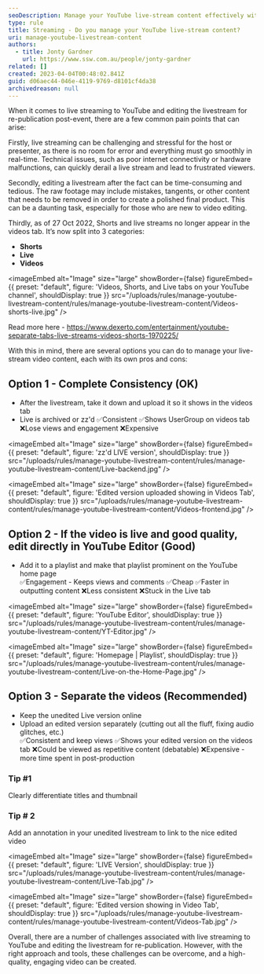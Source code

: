 ```yaml
---
seoDescription: Manage your YouTube live-stream content effectively with our recommended approach, featuring a balance between consistency and engagement.
type: rule
title: Streaming - Do you manage your YouTube live-stream content?
uri: manage-youtube-livestream-content
authors:
  - title: Jonty Gardner
    url: https://www.ssw.com.au/people/jonty-gardner
related: []
created: 2023-04-04T00:48:02.841Z
guid: d06aec44-046e-4119-9769-d8101cf4da38
archivedreason: null
---
```


When it comes to live streaming to YouTube and editing the livestream for re-publication post-event, there are a few common pain points that can arise:

Firstly, live streaming can be challenging and stressful for the host or presenter, as there is no room for error and everything must go smoothly in real-time. Technical issues, such as poor internet connectivity or hardware malfunctions, can quickly derail a live stream and lead to frustrated viewers.

Secondly, editing a livestream after the fact can be time-consuming and tedious. The raw footage may include mistakes, tangents, or other content that needs to be removed in order to create a polished final product. This can be a daunting task, especially for those who are new to video editing.

Thirdly, as of 27 Oct 2022, Shorts and live streams no longer appear in the videos tab. It’s now split into 3 categories:

* **Shorts**
* **Live**
* **Videos**


<imageEmbed
  alt="Image"
  size="large"
  showBorder={false}
  figureEmbed={{
    preset: "default",
    figure: 'Videos, Shorts, and Live tabs on your YouTube channel',
    shouldDisplay: true
  }}
  src="/uploads/rules/manage-youtube-livestream-content/rules/manage-youtube-livestream-content/Videos-shorts-live.jpg"
/>

Read more here - <https://www.dexerto.com/entertainment/youtube-separate-tabs-live-streams-videos-shorts-1970225/>

With this in mind, there are several options you can do to manage your live-stream video content, each with its own pros and cons:

## Option 1 - Complete Consistency (OK)

* After the livestream, take it down and upload it so it shows in the videos tab
* Live is archived or zz'd
  ✅Consistent
  ✅Shows UserGroup on videos tab
  ❌Lose views and engagement
  ❌Expensive


<imageEmbed
  alt="Image"
  size="large"
  showBorder={false}
  figureEmbed={{
    preset: "default",
    figure: 'zz\'d LIVE version',
    shouldDisplay: true
  }}
  src="/uploads/rules/manage-youtube-livestream-content/rules/manage-youtube-livestream-content/Live-backend.jpg"
/>


<imageEmbed
  alt="Image"
  size="large"
  showBorder={false}
  figureEmbed={{
    preset: "default",
    figure: 'Edited version uploaded showing in Videos Tab',
    shouldDisplay: true
  }}
  src="/uploads/rules/manage-youtube-livestream-content/rules/manage-youtube-livestream-content/Videos-frontend.jpg"
/>

## Option 2 - If the video is live and good quality, edit directly in YouTube Editor (Good)

* Add it to a playlist and make that playlist prominent on the YouTube home page\
  ✅Engagement - Keeps views and comments
  ✅Cheap
  ✅Faster in outputting content
  ❌Less consistent
  ❌Stuck in the Live tab


<imageEmbed
  alt="Image"
  size="large"
  showBorder={false}
  figureEmbed={{
    preset: "default",
    figure: 'YouTube Editor',
    shouldDisplay: true
  }}
  src="/uploads/rules/manage-youtube-livestream-content/rules/manage-youtube-livestream-content/YT-Editor.jpg"
/>


<imageEmbed
  alt="Image"
  size="large"
  showBorder={false}
  figureEmbed={{
    preset: "default",
    figure: 'Homepage | Playlist',
    shouldDisplay: true
  }}
  src="/uploads/rules/manage-youtube-livestream-content/rules/manage-youtube-livestream-content/Live-on-the-Home-Page.jpg"
/>

## Option 3 - Separate the videos (Recommended)

* Keep the unedited Live version online
* Upload an edited version separately (cutting out all the fluff, fixing audio glitches, etc.)\
  ✅Consistent and keep views
  ✅Shows your edited version on the videos tab
  ❌Could be viewed as repetitive content (debatable)
  ❌Expensive - more time spent in post-production

### Tip #1

Clearly differentiate titles and thumbnail

### Tip # 2

Add an annotation in your unedited livestream to link to the nice edited video


<imageEmbed
  alt="Image"
  size="large"
  showBorder={false}
  figureEmbed={{
    preset: "default",
    figure: 'LIVE Version',
    shouldDisplay: true
  }}
  src="/uploads/rules/manage-youtube-livestream-content/rules/manage-youtube-livestream-content/Live-Tab.jpg"
/>


<imageEmbed
  alt="Image"
  size="large"
  showBorder={false}
  figureEmbed={{
    preset: "default",
    figure: 'Edited version showing in Video Tab',
    shouldDisplay: true
  }}
  src="/uploads/rules/manage-youtube-livestream-content/rules/manage-youtube-livestream-content/Videos-Tab.jpg"
/>

Overall, there are a number of challenges associated with live streaming to YouTube and editing the livestream for re-publication. However, with the right approach and tools, these challenges can be overcome, and a high-quality, engaging video can be created.